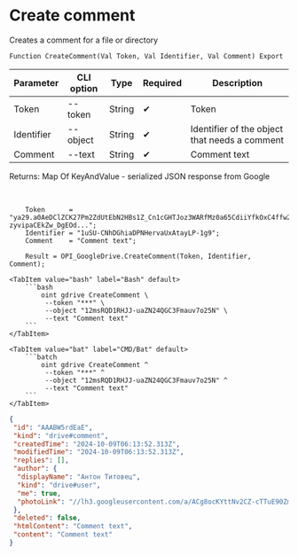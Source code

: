 ﻿---
sidebar_position: 1
---


# Create comment
 Creates a comment for a file or directory



`Function CreateComment(Val Token, Val Identifier, Val Comment) Export`

  | Parameter | CLI option | Type | Required | Description |
  |-|-|-|-|-|
  | Token | --token | String | &#x2714; | Token |
  | Identifier | --object | String | &#x2714; | Identifier of the object that needs a comment |
  | Comment | --text | String | &#x2714; | Comment text |

  
  Returns:  Map Of KeyAndValue - serialized JSON response from Google

<br/>




```bsl title="1C:Enterprise/OneScript code example"
    Token      = "ya29.a0AeDClZCK27Pm2ZdUtEbN2HBs1Z_Cn1cGHTJoz3WARfMz0a65CdiiYfkOxC4ffw2tmZhzHx8ErHfYMQxHad19rUG-zyvipaCEkZw_DgEOd...";
    Identifier = "1uSU-CNhDGhiaDPNHervaUxAtayLP-1g9";
    Comment    = "Comment text";

    Result = OPI_GoogleDrive.CreateComment(Token, Identifier, Comment);
```
 

 <Tabs>
  
    <TabItem value="bash" label="Bash" default>
        ```bash
            oint gdrive CreateComment \
             --token "***" \
             --object "12msRQD1RHJJ-uaZN24QGC3Fmauv7o25N" \
             --text "Comment text"
        ```
    </TabItem>
  
    <TabItem value="bat" label="CMD/Bat" default>
        ```batch
            oint gdrive CreateComment ^
             --token "***" ^
             --object "12msRQD1RHJJ-uaZN24QGC3Fmauv7o25N" ^
             --text "Comment text"
        ```
    </TabItem>
</Tabs>


```json title="Result"
{
 "id": "AAABW5rdEaE",
 "kind": "drive#comment",
 "createdTime": "2024-10-09T06:13:52.313Z",
 "modifiedTime": "2024-10-09T06:13:52.313Z",
 "replies": [],
 "author": {
  "displayName": "Антон Титовец",
  "kind": "drive#user",
  "me": true,
  "photoLink": "//lh3.googleusercontent.com/a/ACg8ocKYttNv2CZ-cTTuE90Zmht_PwnGc0YnjM1IUllXsTVORfZFVPU=s50-c-k-no"
 },
 "deleted": false,
 "htmlContent": "Comment text",
 "content": "Comment text"
}
```
